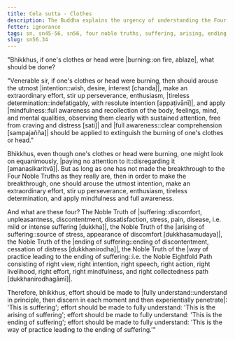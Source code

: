 ```yaml
---
title: Cela sutta - Clothes
description: The Buddha explains the urgency of understanding the Four Noble Truths to end suffering with a simile of extinguishing a fire on one's clothes or head.
fetter: ignorance
tags: sn, sn45-56, sn56, four noble truths, suffering, arising, ending, cessation, way of practice, path, simile, clothes, fire
slug: sn56.34
---
```


"Bhikkhus, if one's clothes or head were |burning::on fire, ablaze|, what should be done?

"Venerable sir, if one's clothes or head were burning, then should arouse the utmost |intention::wish, desire, interest [chanda]|, make an extraordinary effort, stir up perseverance, enthusiasm, |tireless determination::indefatigably, with resolute intention [appaṭivānī]|, and apply |mindfulness::full awareness and recollection of the body, feelings, mind, and mental qualities, observing them clearly with sustained attention, free from craving and distress [sati]| and |full awareness::clear comprehension [sampajañña]| should be applied to extinguish the burning of one's clothes or head."

Bhikkhus, even though one's clothes or head were burning, one might look on equanimously, |paying no attention to it::disregarding it [amanasikaritvā]|. But as long as one has not made the breakthrough to the Four Noble Truths as they really are, then in order to make the breakthrough, one should arouse the utmost intention, make an extraordinary effort, stir up perseverance, enthusiasm, tireless determination, and apply mindfulness and full awareness.

And what are these four? The Noble Truth of |suffering::discomfort, unpleasantness, discontentment, dissatisfaction, stress, pain, disease, i.e. mild or intense suffering [dukkha]|, the Noble Truth of the |arising of suffering::source of stress, appearance of discomfort [dukkhasamudaya]|, the Noble Truth of the |ending of suffering::ending of discontentment, cessation of distress [dukkhanirodha]|, the Noble Truth of the |way of practice leading to the ending of suffering::i.e. the Noble Eightfold Path consisting of right view, right intention, right speech, right action, right livelihood, right effort, right mindfulness, and right collectedness path [dukkhanirodhagāmī]|.

Therefore, bhikkhus, effort should be made to |fully understand::understand in principle, then discern in each moment and then experientially penetrate|: 'This is suffering';
effort should be made to fully understand: 'This is the arising of suffering';
effort should be made to fully understand: 'This is the ending of suffering';
effort should be made to fully understand: 'This is the way of practice leading to the ending of suffering.'"